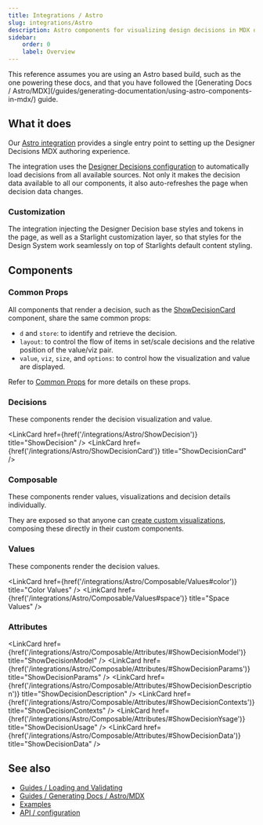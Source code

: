 ```yaml
---
title: Integrations / Astro
slug: integrations/Astro
description: Astro components for visualizing design decisions in MDX docs.
sidebar:
    order: 0
    label: Overview
---
```




<Aside type="note">
    This reference assumes you are using an Astro based build, such as the one powering these docs,
    and that you have followed the [Generating Docs /
    Astro/MDX](/guides/generating-documentation/using-astro-components-in-mdx/) guide.
</Aside>

## What it does

Our [Astro integration](/integrations/Astro) provides a single entry point to setting up the Designer Decisions MDX authoring experience.

The integration uses the [Designer Decisions configuration](/api/configuration) to automatically load decisions from all available sources. Not only it makes the decision data available to all our components, it also auto-refreshes the page when decision data changes.

### Customization

The integration injecting the Designer Decision base styles and tokens in the page, as well as a Starlight customization layer, so that styles for the Design System work seamlessly on top of Starlights default content styling.

## Components

### Common Props

All components that render a decision, such as the [ShowDecisionCard](/integrations/Astro/ShowDecisionCard/) component, share the same common props:

-   `d` and `store`: to identify and retrieve the decision.
-   `layout`: to control the flow of items in set/scale decisions and the relative position of the value/viz pair.
-   `value`, `viz`, `size`, and `options`: to control how the visualization and value are displayed.

Refer to [Common Props](/integrations/Astro/Props) for more details on these props.

### Decisions

These components render the decision visualization and value.

<LinkCard href={href('/integrations/Astro/ShowDecision')} title="ShowDecision" />
<LinkCard href={href('/integrations/Astro/ShowDecisionCard')} title="ShowDecisionCard" />

### Composable

These components render values, visualizations and decision details individually.

They are exposed so that anyone can
[create custom visualizations](/guides/generating-documentation/creating-custom-visualizations/),
composing these directly in their custom components.

### Values

These components render the decision values.

<LinkCard href={href('/integrations/Astro/Composable/Values#color')} title="Color Values" />
<LinkCard href={href('/integrations/Astro/Composable/Values#space')} title="Space Values" />

### Attributes

<LinkCard
    href={href('/integrations/Astro/Composable/Attributes/#ShowDecisionModel')}
    title="ShowDecisionModel"
/>
<LinkCard
    href={href('/integrations/Astro/Composable/Attributes/#ShowDecisionParams')}
    title="ShowDecisionParams"
/>
<LinkCard
    href={href('/integrations/Astro/Composable/Attributes/#ShowDecisionDescription')}
    title="ShowDecisionDescription"
/>
<LinkCard
    href={href('/integrations/Astro/Composable/Attributes/#ShowDecisionContexts')}
    title="ShowDecisionContexts"
/>
<LinkCard
    href={href('/integrations/Astro/Composable/Attributes/#ShowDecisionYsage')}
    title="ShowDecisionUsage"
/>
<LinkCard
    href={href('/integrations/Astro/Composable/Attributes/#ShowDecisionData')}
    title="ShowDecisionData"
/>

## See also

-   [Guides / Loading and Validating](/guides/loading-and-validating-design-decisions/)
-   [Guides / Generating Docs / Astro/MDX](/guides/generating-documentation/using-astro-components-in-mdx/)
-   [Examples](/examples)
-   [API / configuration](/api/designer-functions/Builder/staticStoreBuilder)
